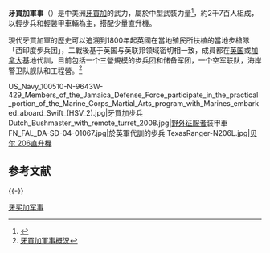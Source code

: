 {{Infobox national military
|country=[[牙買加|牙買加]]
|name=牙買加軍<br/>Jamaica Defence Force
|image=Seal of the Jamaica Defence Force.svg
|caption=
|image2= Flag of the Jamaica Defence Force 2020.svg
|caption2=
|founded=
|current_form=
|branches=
|headquarters=[[京斯敦|金士頓城]]
<!-- Leadership -->
| commander-in-chief =[[安德鲁·霍尼斯|安德鲁·迈克尔·霍尼斯]]
| commander-in-chief_title =[[牙买加总理|總理]]
| chief minister     =
| chief minister_title = 
| minister           = [[安德鲁·霍尼斯|安德鲁·迈克尔·霍尼斯]]
| minister_title     = 國防部長
| commander          = 洛基·里卡多·米德中将
| commander_title    = 國防參謀長
<!-- Manpower -->
|age=16 岁
|conscription=
|manpower_data=2005 est.
|manpower_age=16岁–49岁
|available=747,043 男性
|available_f=
|fit=523,550 男性
|fit_f=
|reaching=27,729 男性
|reaching_f=
|active=
|ranked=
|reserve= 
|deployed=
<!-- Financial -->
|amount=$31,170,000 美金
|percent_GDP= 0.6%(2007) 
<!-- Industrial -->
|domestic_suppliers=
|foreign_suppliers=
|imports=
|exports=
<!-- Related aricles -->
|history=
|ranks=
}}

'''牙買加軍事'''（{{lang-en|Jamaica Defence Force}}）是中美洲[[牙買加|牙買加]]的武力，屬於中型武裝力量<ref>{{Cite web |url=http://www.jdfmil.org/overview/background/background.php |title=jdfmil.org |access-date=2014-11-26 |archive-url=https://web.archive.org/web/20120701060306/http://www.jdfmil.org/overview/background/background.php |archive-date=2012-07-01 |dead-url=yes }}</ref>，約2千7百人組成，以輕步兵和輕裝甲車輛為主，搭配少量直升機。

現代牙買加軍的歷史可以追溯到1800年起英國在當地殖民所扶植的當地步槍隊「西印度步兵团」，二戰後基于英国与英联邦领域密切相一致，成員都在[[英国|英国]]或[[加拿大|加拿大]]基地代訓，目前包括一个三營規模的步兵团和储备军团，一个空军联队，海岸警卫队舰队和工程營。<ref>[http://news.mod.gov.cn/edu/2011-09/08/content_4296389.htm 牙買加軍事概況]</ref>

<gallery>
US_Navy_100510-N-9643W-429_Members_of_the_Jamaica_Defense_Force_participate_in_the_practical_portion_of_the_Marine_Corps_Martial_Arts_program_with_Marines_embarked_aboard_Swift_(HSV_2).jpg|牙買加步兵
Dutch_Bushmaster_with_remote_turret_2008.jpg|[[野外征服者|野外征服者]]装甲車
FN_FAL_DA-SD-04-01067.jpg|於英軍代訓的步兵
TexasRanger-N206L.jpg|[[貝爾206直升機|贝尔 206直升機]]

</gallery>

==参考文献==
{{Reflist}}

{{-}}
{{美洲各國家和地區軍事}}

[[Category:牙买加军事|]]